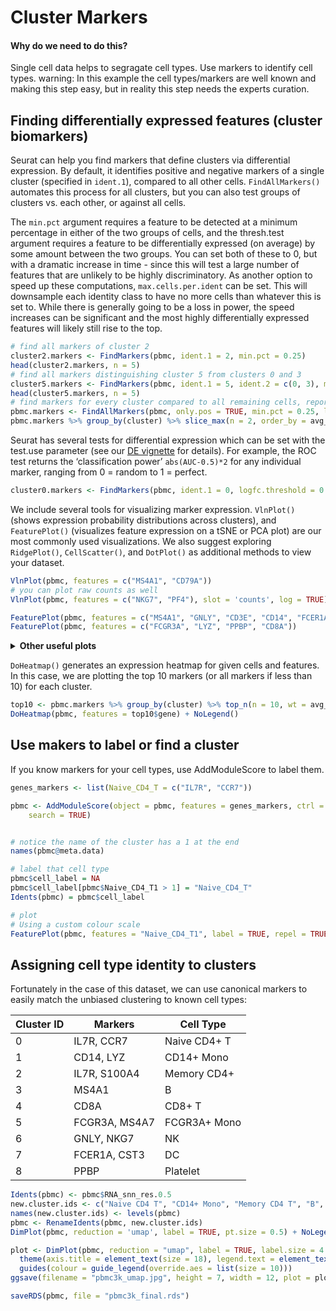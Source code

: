 # Cluster Markers {#clustermarkers}

#### Why do we need to do this?  {- .rational}

Single cell data helps to segragate cell types. Use markers to identify cell types. warning: In this example the cell types/markers are well known and making this step easy, but in reality this step needs the experts curation.


####  {-}


## Finding differentially expressed features (cluster biomarkers)

Seurat can help you find markers that define clusters via differential expression. By default, it identifies positive and negative markers of a single cluster (specified in `ident.1`), compared to all other cells.  `FindAllMarkers()` automates this process for all clusters, but you can also test groups of clusters vs. each other, or against all cells.

The `min.pct` argument requires a feature to be detected at a minimum percentage in either of the two groups of cells, and the thresh.test argument requires a feature to be differentially expressed (on average) by some amount between the two groups. You can set both of these to 0, but with a dramatic increase in time - since this will test a large number of features that are unlikely to be highly discriminatory. As another option to speed up these computations, `max.cells.per.ident` can be set. This will downsample each identity class to have no more cells than whatever this is set to. While there is generally going to be a loss in power, the speed increases can be significant and the most highly differentially expressed features will likely still rise to the top.

```r
# find all markers of cluster 2
cluster2.markers <- FindMarkers(pbmc, ident.1 = 2, min.pct = 0.25)
head(cluster2.markers, n = 5)
# find all markers distinguishing cluster 5 from clusters 0 and 3
cluster5.markers <- FindMarkers(pbmc, ident.1 = 5, ident.2 = c(0, 3), min.pct = 0.25)
head(cluster5.markers, n = 5)
# find markers for every cluster compared to all remaining cells, report only the positive ones
pbmc.markers <- FindAllMarkers(pbmc, only.pos = TRUE, min.pct = 0.25, logfc.threshold = 0.25)
pbmc.markers %>% group_by(cluster) %>% slice_max(n = 2, order_by = avg_log2FC)
```

Seurat has several tests for differential expression which can be set with the test.use parameter (see our [DE vignette](de_vignette.html) for details). For example, the ROC test returns the 'classification power' `abs(AUC-0.5)*2` for any individual marker, ranging from 0 = random to 1 = perfect.

```r
cluster0.markers <- FindMarkers(pbmc, ident.1 = 0, logfc.threshold = 0.25, test.use = "roc", only.pos = TRUE)
```

We include several tools for visualizing marker expression. `VlnPlot()` (shows expression probability distributions across clusters), and `FeaturePlot()` (visualizes feature expression on a tSNE or PCA plot) are our most commonly used visualizations. We also suggest exploring `RidgePlot()`, `CellScatter()`, and `DotPlot()` as additional methods to view your dataset.

```r
VlnPlot(pbmc, features = c("MS4A1", "CD79A"))
# you can plot raw counts as well
VlnPlot(pbmc, features = c("NKG7", "PF4"), slot = 'counts', log = TRUE)
```

```r
FeaturePlot(pbmc, features = c("MS4A1", "GNLY", "CD3E", "CD14", "FCER1A"))
FeaturePlot(pbmc, features = c("FCGR3A", "LYZ", "PPBP", "CD8A"))
```

<details>
  <summary>**Other useful plots**</summary>
These are ridgeplots, cell scatter plots and dotplots. Replace `FeaturePlot` with the other functions.

```r
RidgePlot(pbmc, features = c("MS4A1", "GNLY", "CD3E", "CD14", "FCER1A"))
RidgePlot(pbmc, features = c("FCGR3A", "LYZ", "PPBP", "CD8A"))
```
For CellScatter plots, will need the cell id of the cells you want to look at. You can get this from the cell metadata (`pbmc@meta.data`).
```r
head( pbmc@meta.data )
CellScatter(pbmc, cell1 = "AAACATACAACCAC-1", cell2 = "AAACATTGAGCTAC-1")
```

DotPlots

```r
DotPlot(pbmc, features = c("MS4A1", "GNLY", "CD3E", "CD14", "FCER1A", "FCGR3A", "LYZ", "PPBP", "CD8A"))
```

</details>


`DoHeatmap()` generates an expression heatmap for given cells and features. In this case, we are plotting the top 10 markers (or all markers if less than 10) for each cluster.

```r
top10 <- pbmc.markers %>% group_by(cluster) %>% top_n(n = 10, wt = avg_log2FC)
DoHeatmap(pbmc, features = top10$gene) + NoLegend()
```


## Use makers to label or find a cluster


If you know markers for your cell types, use AddModuleScore to label them.

```r
genes_markers <- list(Naive_CD4_T = c("IL7R", "CCR7"))

pbmc <- AddModuleScore(object = pbmc, features = genes_markers, ctrl = 5, name = "Naive_CD4_T",
    search = TRUE)


# notice the name of the cluster has a 1 at the end
names(pbmc@meta.data)

# label that cell type
pbmc$cell_label = NA
pbmc$cell_label[pbmc$Naive_CD4_T1 > 1] = "Naive_CD4_T"
Idents(pbmc) = pbmc$cell_label

# plot
# Using a custom colour scale 
FeaturePlot(pbmc, features = "Naive_CD4_T1", label = TRUE, repel = TRUE, ) + scale_colour_gradientn(colours = c("lightblue","beige","red"))
```



## Assigning cell type identity to clusters

Fortunately in the case of this dataset, we can use canonical markers to easily match the unbiased clustering to known cell types:

Cluster ID | Markers       | Cell Type
-----------|---------------|----------
0          | IL7R, CCR7    | Naive CD4+ T 
1          | CD14, LYZ     | CD14+ Mono
2          | IL7R, S100A4  | Memory CD4+ 
3          | MS4A1         | B 
4          | CD8A          | CD8+ T 
5          | FCGR3A, MS4A7 | FCGR3A+ Mono
6          | GNLY, NKG7    | NK 
7          | FCER1A, CST3  | DC
8          | PPBP          | Platelet


```r
Idents(pbmc) <- pbmc$RNA_snn_res.0.5
new.cluster.ids <- c("Naive CD4 T", "CD14+ Mono", "Memory CD4 T", "B", "CD8 T", "FCGR3A+ Mono", "NK", "DC", "Platelet")
names(new.cluster.ids) <- levels(pbmc)
pbmc <- RenameIdents(pbmc, new.cluster.ids)
DimPlot(pbmc, reduction = 'umap', label = TRUE, pt.size = 0.5) + NoLegend()
```

```r
plot <- DimPlot(pbmc, reduction = "umap", label = TRUE, label.size = 4.5) + xlab("UMAP 1") + ylab("UMAP 2") + 
  theme(axis.title = element_text(size = 18), legend.text = element_text(size = 18)) + 
  guides(colour = guide_legend(override.aes = list(size = 10)))
ggsave(filename = "pbmc3k_umap.jpg", height = 7, width = 12, plot = plot, quality = 50)
```

```r
saveRDS(pbmc, file = "pbmc3k_final.rds")
```

